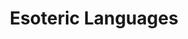 ---
title: Esoteric Languages
time_start: 2023-04-13T18:00:00.000-05:00
week_number: 12
credit:
 - Pete Stenger
 - Richard Liu
featured: true
location: Siebel CS 1404 + Zoom
slides: Week 12_ Esolangs.pdf
recording: "https://youtu.be/luSH1EH0Pww"
image:
  path: hexagony.png
  alt: Screenshot of hexagony.net debugger for SIGPwny's Hexagony challenge
tags:
 - rev
 - esolang
---